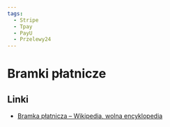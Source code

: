 ```yaml
---
tags:
  - Stripe
  - Tpay
  - PayU
  - Przelewy24
---
```


# Bramki płatnicze

## Linki

- [Bramka płatnicza – Wikipedia, wolna encyklopedia](https://pl.wikipedia.org/wiki/Bramka_p%C5%82atnicza)
